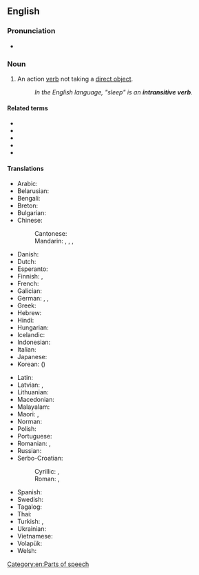 {{also|intransitive-verb}}
==English==
{{wikipedia}}

===Pronunciation===
* {{IPA|en|/ɪnˌtɹænsətɪv ˈvɜːb/|/ɪnˌtɹænzətɪv ˈvɜːb/}}

===Noun===
{{en-noun}}

# {{lb|en|grammar}} An action [[verb]] not taking a [[direct object]].
#: ''In the English language, "sleep" is an '''intransitive verb'''.''

====Related terms====
* {{l|en|VI}}
* {{l|en|transitive verb}}
* {{l|en|ditransitive verb}}
* {{l|en|intradirective verb}}
* {{l|en|labile verb}}

====Translations====
{{trans-top-also|action verb not taking a direct object|neuter}}
* Arabic: {{t|ar|فِعْل لَازِم|m}}
* Belarusian: {{t|be|неперахо́дны дзеясло́ў|m}}
* Bengali: {{t|bn|অকর্মক ক্রিয়া}}
* Breton: {{t|br|verb gwan|m}}
* Bulgarian: {{t|bg|непрехо́ден глаго́л|m}}
* Chinese:
*: Cantonese: {{t|yue|不及物動詞|tr=bat1 kap6 mat6 dung6 ci4|sc=Hani}}
*: Mandarin: {{t|cmn|不及物動詞|sc=Hani}}, {{t|cmn|不及物动词|tr=bùjíwù dòngcí|sc=Hani}}, {{t+|cmn|自動詞|sc=Hani}}, {{t+|cmn|自动词|tr=zìdòngcí|sc=Hani}}
* Danish: {{t|da|intransitivt verbum|n}}
* Dutch: {{t+|nl|onovergankelijk werkwoord|n}}
* Esperanto: {{t|eo|netransitiva verbo}}
* Finnish: {{t|fi|intransitiivinen verbi}}, {{t+|fi|intransitiiviverbi}}
* French: {{t+|fr|verbe intransitif|m}}
* Galician: {{t|gl|verbo intransitivo|m}}
* German: {{t|de|Intransitiv|m}}, {{t|de|Intransitivum|n}}, {{t+|de|intransitives Verb|n}}
* Greek: {{t|el|αμετάβατο ρήμα|n|sc=Grek}}
* Hebrew: {{t+|he|פועל עומד|m}}
* Hindi: {{t|hi|अकर्मक क्रिया|f|sc=Deva}}
* Hungarian: {{t+|hu|tárgyatlan ige}}
* Icelandic: {{t|is|áhrifslaus sögn|f}}
* Indonesian: {{t|id|kata kerja intransitif}}
* Italian: {{t|it|verbo intransitivo|m}}
* Japanese: {{t+|ja|自動詞|tr=じどうし, jidōshi}}
* Korean: {{t+|ko|자동사}} ({{t+|ko|自動詞}})
{{trans-mid}}
* Latin: {{t|la|verbum intransitivum|n}}
* Latvian: {{t|lv|nepārejošs darbības vārds|m}}, {{t|lv|intransitīvs verbs|m}}
* Lithuanian: {{t|lt|negalininkinis veiksmažodis|m}}
* Macedonian: {{t|mk|непреоден глагол|m}}
* Malayalam: {{t|ml|അകര്‍മ്മകക്രിയ|sc=Mlym}}
* Maori: {{t|mi|kupumahi poro}}, {{t|mi|tūmahi poro}}
* Norman: {{t|nrf|vèrbe întransitif|m}}
* Polish: {{t+|pl|czasownik nieprzechodni|m-in}}
* Portuguese: {{t|pt|[[verbo]] [[intransitivo]]|m}}
* Romanian: {{t+|ro|intranzitiv|m}}, {{t|ro|verb intranzitiv|n}}
* Russian: {{t|ru|неперехо́дный глаго́л|m}}
* Serbo-Croatian:
*: Cyrillic: {{t|sh|непрелазни глагол|m}}, {{t|sh|непријелазни глагол|m}}
*: Roman: {{t|sh|neprelazni glagol|m}}, {{t|sh|neprijelazni glagol|m}}
* Spanish: {{t+|es|verbo intransitivo|m}}
* Swedish: {{t+|sv|intransitivt verb}}
* Tagalog: {{t|tl|pandiwang katawanin}}
* Thai: {{t+|th|อกรรมกริยา}}
* Turkish: {{t+|tr|geçişsiz fiil}}, {{t+|tr|geçişsiz eylem}}
* Ukrainian: {{t|uk|неперехідне́ дієсло́во|n}}
* Vietnamese: {{t+|vi|nội động từ }}
* Volapük: {{t|vo|värb neloveädik}}
* Welsh: {{t|cy|berf gyflawn|f}}
{{trans-bottom}}

[[Category:en:Parts of speech]]